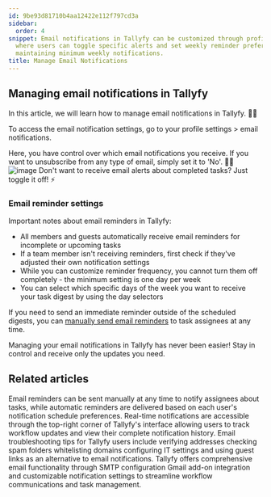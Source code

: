 ```yaml
---
id: 9be93d81710b4aa12422e112f797cd3a
sidebar:
  order: 4
snippet: Email notifications in Tallyfy can be customized through profile settings
  where users can toggle specific alerts and set weekly reminder preferences while
  maintaining minimum weekly notifications.
title: Manage Email Notifications
---
```


## Managing email notifications in Tallyfy

In this article, we will learn how to manage email notifications in Tallyfy. 📧🔔

To access the email notification settings, go to your profile settings > email notifications.

Here, you have control over which email notifications you receive. If you want to unsubscribe from any type of email, simply set it to 'No'. 🚫📧
![image](https://screenshots.tallyfy.com/tallyfy%2Fpro%2Fdesktop-light-change-email-notification-settings.png)
Don't want to receive email alerts about completed tasks? Just toggle it off! ⚡️

### Email reminder settings

Important notes about email reminders in Tallyfy:

- All members and guests automatically receive email reminders for incomplete or upcoming tasks
- If a team member isn't receiving reminders, first check if they've adjusted their own notification settings
- While you can customize reminder frequency, you cannot turn them off completely - the minimum setting is one day per week
- You can select which specific days of the week you want to receive your task digest by using the day selectors

If you need to send an immediate reminder outside of the scheduled digests, you can [manually send email reminders](/products/pro/tracking-and-tasks/tasks/how-can-i-send-email-reminders-in-tallyfy/) to task assignees at any time.

Managing your email notifications in Tallyfy has never been easier! Stay in control and receive only the updates you need.


## Related articles
<CardGrid>
<LinkTitleCard header="<b>Tasks > Send email reminders</b>" href="/products/pro/tracking-and-tasks/tasks/how-can-i-send-email-reminders-in-tallyfy/" > Email reminders can be sent manually at any time to notify assignees about tasks, while automatic reminders are delivered based on each user's notification schedule preferences. </LinkTitleCard>
<LinkTitleCard header="<b>Tracking And Tasks > Check notifications</b>" href="/products/pro/tracking-and-tasks/how-can-i-view-notifications-in-tallyfy/" > Real-time notifications are accessible through the top-right corner of Tallyfy's interface allowing users to track workflow updates and view their complete notification history. </LinkTitleCard>
<LinkTitleCard header="<b>Support > Not Receiving Emails from Tallyfy</b>" href="/products/pro/miscellaneous/support/not-receiving-emails-from-tallyfy-how-to-troubleshoot/" > Email troubleshooting tips for Tallyfy users include verifying addresses checking spam folders whitelisting domains configuring IT settings and using guest links as an alternative to email notifications. </LinkTitleCard>
<LinkTitleCard header="<b>Integrations > Email and SMTP</b>" href="/products/pro/integrations/email/" > Tallyfy offers comprehensive email functionality through SMTP configuration Gmail add-on integration and customizable notification settings to streamline workflow communications and task management. </LinkTitleCard>
</CardGrid>